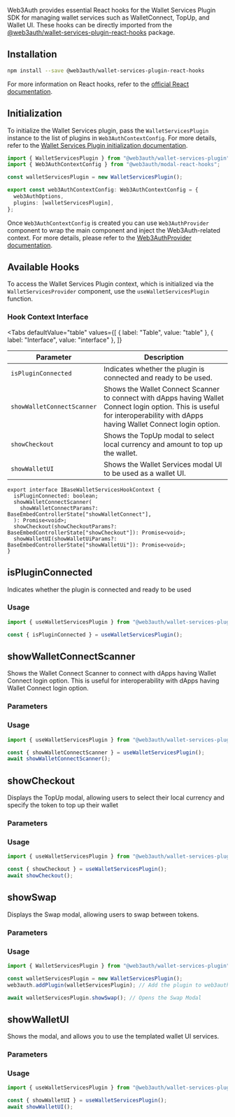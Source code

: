 
Web3Auth provides essential React hooks for the Wallet Services Plugin SDK for managing wallet
services such as WalletConnect, TopUp, and Wallet UI. These hooks can be directly imported from the
[@web3auth/wallet-services-plugin-react-hooks](https://www.npmjs.com/package/@web3auth/wallet-services-plugin-react-hooks)
package.

## Installation

```bash npm2yarn
npm install --save @web3auth/wallet-services-plugin-react-hooks
```

For more information on React hooks, refer to the
[official React documentation](https://react.dev/learn/reusing-logic-with-custom-hooks).

## Initialization

To initialize the Wallet Services plugin, pass the `WalletServicesPlugin` instance to the list of
plugins in `Web3AuthContextConfig`. For more details, refer to the
[Wallet Services Plugin initialization documentation](/docs/sdk/web/react/#initialization).

```ts
import { WalletServicesPlugin } from "@web3auth/wallet-services-plugin";
import { Web3AuthContextConfig } from "@web3auth/modal-react-hooks";

const walletServicesPlugin = new WalletServicesPlugin();

export const web3AuthContextConfig: Web3AuthContextConfig = {
  web3AuthOptions,
  plugins: [walletServicesPlugin],
};
```

Once `Web3AuthContextConfig` is created you can use `Web3AuthProvider` component to wrap the main
component and inject the Web3Auth-related context. For more details, please refer to the
[Web3AuthProvider documentation](/sdk/pnp/web/modal/modal-hooks#web3authprovider).

## Available Hooks

To access the Wallet Services Plugin context, which is initialized via the `WalletServicesProvider`
component, use the `useWalletServicesPlugin` function.

### Hook Context Interface

<Tabs
  defaultValue="table"
  values={[
    { label: "Table", value: "table" },
    { label: "Interface", value: "interface" },
  ]}
>

<TabItem value="table">

| Parameter                  | Description                                                                                                                                                                   |
| -------------------------- | ----------------------------------------------------------------------------------------------------------------------------------------------------------------------------- |
| `isPluginConnected`        | Indicates whether the plugin is connected and ready to be used.                                                                                                               |
| `showWalletConnectScanner` | Shows the Wallet Connect Scanner to connect with dApps having Wallet Connect login option. This is useful for interoperability with dApps having Wallet Connect login option. |
| `showCheckout`             | Shows the TopUp modal to select local currency and amount to top up the wallet.                                                                                               |
| `showWalletUI`             | Shows the Wallet Services modal UI to be used as a wallet UI.                                                                                                                 |

</TabItem>

<TabItem value="interface">

```tsx
export interface IBaseWalletServicesHookContext {
  isPluginConnected: boolean;
  showWalletConnectScanner(
    showWalletConnectParams?: BaseEmbedControllerState["showWalletConnect"],
  ): Promise<void>;
  showCheckout(showCheckoutParams?: BaseEmbedControllerState["showCheckout"]): Promise<void>;
  showWalletUI(showWalletUiParams?: BaseEmbedControllerState["showWalletUi"]): Promise<void>;
}
```

</TabItem>
</Tabs>

## isPluginConnected

Indicates whether the plugin is connected and ready to be used

### Usage

```ts
import { useWalletServicesPlugin } from "@web3auth/wallet-services-plugin-react-hooks";

const { isPluginConnected } = useWalletServicesPlugin();
```

## showWalletConnectScanner

Shows the Wallet Connect Scanner to connect with dApps having Wallet Connect login option. This is
useful for interoperability with dApps having Wallet Connect login option.

### Parameters

<ShowWCScannerParameters />

### Usage

```ts
import { useWalletServicesPlugin } from "@web3auth/wallet-services-plugin-react-hooks";

const { showWalletConnectScanner } = useWalletServicesPlugin();
await showWalletConnectScanner();
```

## showCheckout

Displays the TopUp modal, allowing users to select their local currency and specify the token to top
up their wallet

### Parameters

<ShowCheckoutParameters />

### Usage

```ts
import { useWalletServicesPlugin } from "@web3auth/wallet-services-plugin-react-hooks";

const { showCheckout } = useWalletServicesPlugin();
await showCheckout();
```

## showSwap

Displays the Swap modal, allowing users to swap between tokens.

### Parameters

<ShowSwapParameters />

### Usage

```javascript
import { WalletServicesPlugin } from "@web3auth/wallet-services-plugin";

const walletServicesPlugin = new WalletServicesPlugin();
web3auth.addPlugin(walletServicesPlugin); // Add the plugin to web3auth

await walletServicesPlugin.showSwap(); // Opens the Swap Modal
```

## showWalletUI

Shows the modal, and allows you to use the templated wallet UI services.

### Parameters

<ShowWalletUIParameters />

### Usage

```ts
import { useWalletServicesPlugin } from "@web3auth/wallet-services-plugin-react-hooks";

const { showWalletUI } = useWalletServicesPlugin();
await showWalletUI();
```
